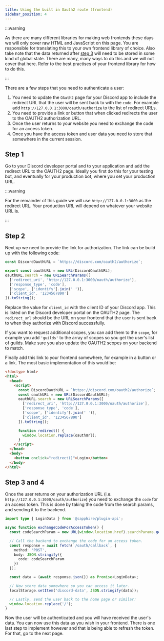 ```yaml
---
title: Using the built in Oauth2 route (frontend)
sidebar_position: 4
---
```


:::warning

As there are many different libraries for making web frontends these days we will only cover raw HTML and JavaScript on
this page. You are responsible for translating this to your own frontend library of choice. Also take note that the data
returned after [step 3](#step-3-and-4) will need to be stored in some kind of global state. There are many, many ways to
do this and we will not cover that here. Refer to the best practises of your frontend library for how to do this.

:::

There are a few steps that you need to authenticate a user:

1. You need to update the `OAuth2` page for your Discord app to include the redirect URL that the user will be sent back
   to with the `code`. For example add `http://127.0.0.1:3000/oauth/authorize` to the list of redirect URLs.
2. You need to provide a link or button that when clicked redirects the user to the OAUTH2 authorization URL.
3. Once the user returns to your website you need to exchange the code for an access token.
4. Once you have the access token and user data you need to store that somewhere in the current session.

## Step 1

Go to your Discord developer portal and to your application and add the redirect URL to the OAUTH2 page. Ideally you
first do this for your testing bot, and eventually for your production bot, where you set your production URL.

:::warning

For the remainder of this guide we will use `http://127.0.0.1:3000` as the redirect URL. Your production URL will depend
on whatever your website URL is.

:::

## Step 2

Next up we need to provide the link for authorization. The link can be build up with the following code:

```typescript ts2esm2cjs
const DiscordOauthURL = `https://discord.com/oauth2/authorize`;

export const oauthURL = new URL(DiscordOauthURL);
oauthURL.search = new URLSearchParams([
  ['redirect_uri', 'http://127.0.0.1:3000/oauth/authorize'],
  ['response_type', 'code'],
  ['scope', ['identify'].join(' ')],
  ['client_id', '1234567890']
]).toString();
```

Replace the value for `client_id` with the client ID of your Discord app. This is listed on the Discord developer portal
on the OAUTH2 page. The `redirect_url` should be the URL on your frontend that the user is sent back to when they
authorize with Discord successfully.

If you want to request additional scopes, you can add them to the `scope`, for example you add `'guilds'` to the array
of scopes so you get the user's list of guilds. Make sure you also update the OAUTH2 scopes on your backend to match.

Finally add this link to your frontend somewhere, for example in a button or a link. The most basic implementation of
this would be:

```html {5-16,20} showLineNumbers
<!doctype html>
<html>
  <head>
    <script>
      const DiscordOauthURL = `https://discord.com/oauth2/authorize`;
      const oauthURL = new URL(DiscordOauthURL);
      oauthURL.search = new URLSearchParams([
        ['redirect_uri', 'http://127.0.0.1:3000/oauth/authorize'],
        ['response_type', 'code'],
        ['scope', ['identify'].join(' ')],
        ['client_id', '1234567890']
      ]).toString();

      function redirect() {
        window.location.replace(oauthUrl);
      }
    </script>
  </head>
  <body>
    <button onclick="redirect()">Login</button>
  </body>
</html>
```

## Step 3 and 4

Once the user returns on your authorization URL (i.e. `http://127.0.0.1:3000/oauth/authorize`) you need to exchange the
`code` for an access token. This is done by taking the code from the search params, and sending it to the backend.

```typescript ts2esm2cjs|{2-10}|{4-12}
import type { LoginData } from '@sapphire/plugin-api';

async function exchangeCodeForAccessToken() {
  const codeSearchParam = new URL(window.location.href).searchParams.get('code');

  // Call the backend to exchange the code for an access token.
  const response = await fetch(`/oauth/callback`, {
    method: 'POST',
    body: JSON.stringify({
      code: codeSearchParam
    })
  });

  const data = (await response.json()) as Promise<LoginData>;

  // Now store data somewhere so you can access it later.
  localStorage.setItem('discord-data', JSON.stringify(data));

  // Lastly, send the user back to the home page or similar:
  window.location.replace('/');
}
```

Now the user will be authenticated and you will have received the user's data. You can now use this data as you wish in
your frontend. There is one last step to implement however and that is being able to refresh the token. For that, go to
the next page.
